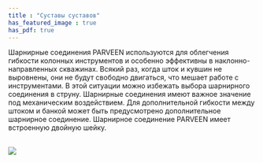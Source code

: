 ```yaml
---
title : "Суставы суставов"
has_featured_image : true
has_pdf: true
---
```


Шарнирные соединения PARVEEN используются для облегчения гибкости колонных инструментов и особенно эффективны в наклонно-направленных скважинах. Всякий раз, когда шток и кувшин не выровнены, они не будут свободно двигаться, что мешает работе с инструментами. В этой ситуации можно избежать выбора шарнирного соединения в струну. Шарнирные соединения имеют важное значение под механическим воздействием. Для дополнительной гибкости между штоком и банкой может быть предусмотрено дополнительное шарнирное соединение. Шарнирное соединение PARVEEN имеет встроенную двойную шейку.

<br />
<Image src={image} />
